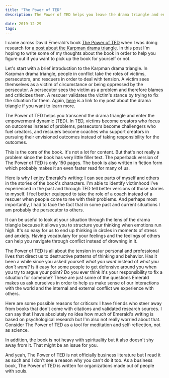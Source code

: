 ```yaml
---
title: "The Power of TED"
description: The Power of TED helps you leave the drama triangle and enter the empowerment dynamic.

date: 2019-12-29
tags:
---
```


I came across David Emerald's book [The Power of TED](https://www.amazon.com/POWER-TED-EMPOWERMENT-DYNAMIC-Anniversary/dp/0996871802) when I was doing research for [a post about the Karpman drama triangle](/posts/the-drama-triangle/). In this post I'm hoping to write some of my thoughts about the book in order to help you figure out if you want to pick up the book for yourself or not.

Let's start with a brief introduction to the Karpman drama triangle. In Karpman drama triangle, people in conflict take the roles of victims, persecutors, and rescuers in order to deal with tension. A victim sees themselves as a victim of circumstance or being oppressed by the persecutor. A persecutor sees the victim as a problem and therefore blames and criticizes them. A rescuer validates the victim's stance by trying to fix the situation for them. Again, [here](/posts/the-drama-triangle/) is a link to my post about the drama triangle if you want to learn more.

The Power of TED helps you transcend the drama triangle and enter the empowerment dynamic (TED). In TED, victims become creators who focus on outcomes instead of problems, persecutors become challengers who fuel creators, and rescuers become coaches who support creators in pursuing their envisioned outcomes instead of taking responsibility for the outcomes.

This is the core of the book. It's not a lot for content. But that's not really a problem since the book has very little filler text. The paperback version of The Power of TED is only 150 pages. The book is also written in fiction form which probably makes it an even faster read for many of us.

Here is why I enjoy Emerald's writing: I can see parts of myself and others in the stories of the book's characters. I'm able to identify victimhood I've experienced in the past and through TED tell better versions of those stories to myself. I feel better equipped to take the role of a coach instead of a rescuer when people come to me with their problems. And perhaps most importantly, I had to face the fact that in some past and current situations I am probably the persecutor to others.

It can be useful to look at your situation through the lens of the drama triangle because it allows you to structure your thinking when emotions run high. It's so easy for us to end up thinking in circles in moments of stress and anxiety. Having vocabulary for your feelings and the feelings of others can help you navigate through conflict instead of drowning in it.

The Power of TED is all about the tension in our personal and professional lives that direct us to destructive patterns of thinking and behavior. Has it been a while since you asked yourself _what you want_ instead of _what you don't want_? Is it easy for some people to get defensive around you when you try to argue your point? Do you ever think it's your responsibility to fix a situation for someone? These are just some of the questions Emerald makes us ask ourselves in order to help us make sense of our interactions with the world and the internal and external conflict we experience with others.

Here are some possible reasons for criticsm: I have friends who steer away from books that don't come with citations and validated research sources. I can say that I have absolutely no idea how much of Emerald's writing is based on psychological research but I'm also not really worried about that. Consider The Power of TED as a tool for meditation and self-reflection, not as science.

In addition, the book is not heavy with spirituality but it also doesn't shy away from it. That might be an issue for you.

And yeah, The Power of TED is not officially business literature but I read it as such and I don't see a reason why you can't do it too. As a business book, The Power of TED is written for organizations made out of people with souls.
